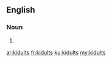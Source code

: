 ==English==

===Noun===
{{head|en}}

# {{plural of|kidult}}

[[ar:kidults]]
[[fr:kidults]]
[[ku:kidults]]
[[my:kidults]]